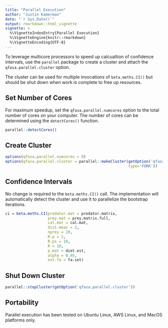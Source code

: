 ```yaml
---
title: "Parallel Execution"
author: "Justin Kamerman"
date: "`r Sys.Date()`"
output: rmarkdown::html_vignette
vignette: >
  %\VignetteIndexEntry{Parallel Execution}
  %\VignetteEngine{knitr::rmarkdown}
  %\VignetteEncoding{UTF-8}
---
```

To leverage multicore processors to speed up calcualtion of confidence intervals, use the `parallel` package to create a cluster and attach the `qfasa.parallel.cluster ` option.

The cluster can be used for multiple invocations of `beta.meths.CI()` but should be shut down when work is complete to free up resources.



## Set Number of Cores
For maximum speedup, set the `qfasa.parallel.numcores` option to the total number of cores on your computer. The number of cores can be determined using the `detectCores()` function.

```r
parallel::detectCores()
```

## Create Cluster
```r
options(qfasa.parallel.numcores = 8)
options(qfasa.parallel.cluster = parallel::makeCluster(getOption('qfasa.parallel.numcores'),
                                                       type='FORK'))
```

## Confidence Intervals
No change is required to the `beta.meths.CI()` call. The implementation will automatically detect the cluster and use it to parallelize the bootstrap iterations.

```r
ci = beta.meths.CI(predator.mat = predator.matrix,
                   prey.mat = prey.matrix.full,
                   cal.mat = cal.mat,
                   dist.meas = 2,
                   nprey = 10,
                   R.p = 1,
                   R.ps = 10, 
                   R = 10, 
                   p.mat = diet.est,
                   alpha = 0.05,
                   ext.fa = fa.set)
```

## Shut Down Cluster
```r
parallel::stopCluster(getOption('qfasa.parallel.cluster'))
```

## Portability
Parallel execution has been tested on Ubuntu Linux, AWS Linux, and MacOS platforms only.


